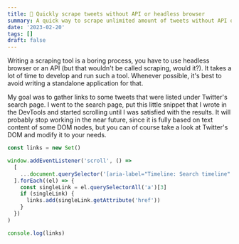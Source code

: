 ```yaml
---
title: 🤖 Quickly scrape tweets without API or headless browser
summary: A quick way to scrape unlimited amount of tweets without API or headless browser.
date: '2023-02-20'
tags: []
draft: false
---
```


Writing a scraping tool is a boring process, you have to use headless browser or an API (but that wouldn't be called scraping, would it?).
It takes a lot of time to develop and run such a tool. Whenever possible, it's best to avoid writing a standalone application for that.

My goal was to gather links to some tweets that were listed under Twitter's search page. I went to the search page, put this little snippet that I wrote in the DevTools and started scrolling until I was satisfied with the results.
It will probably stop working in the near future, since it is fully based on text content of some DOM nodes, but you can of course take a look at Twitter's DOM and modify it to your needs.

```typescript
const links = new Set()

window.addEventListener('scroll', () =>
  [
    ...document.querySelector('[aria-label="Timeline: Search timeline"').children[0].children,
  ].forEach((el) => {
    const singleLink = el.querySelectorAll('a')[3]
    if (singleLink) {
      links.add(singleLink.getAttribute('href'))
    }
  })
)

console.log(links)
```
